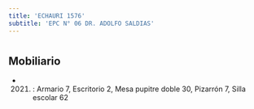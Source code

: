 ```yaml
---
title: 'ECHAURI 1576'
subtitle: 'EPC N° 06 DR. ADOLFO SALDIAS'
---
```


#


## Mobiliario

*  (2021) : Armario 7, Escritorio 2, Mesa pupitre doble 30, Pizarrón 7, Silla escolar 62 



